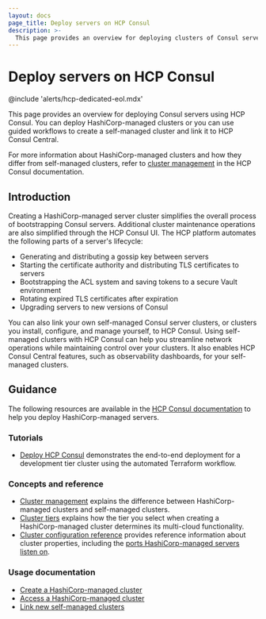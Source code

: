 ```yaml
---
layout: docs
page_title: Deploy servers on HCP Consul
description: >-
  This page provides an overview for deploying clusters of Consul servers using HCP Consul. You can deploy HashiCorp-managed clusters or create and link a new self-managed cluster.
---
```


# Deploy servers on HCP Consul

@include 'alerts/hcp-dedicated-eol.mdx'

This page provides an overview for deploying Consul servers using HCP Consul. You can deploy HashiCorp-managed clusters or you can use guided workflows to create a self-managed cluster and link it to HCP Consul Central.

For more information about HashiCorp-managed clusters and how they differ from self-managed clusters, refer to [cluster management](/hcp/docs/consul/) in the HCP Consul documentation.

## Introduction

Creating a HashiCorp-managed server cluster simplifies the overall process of bootstrapping Consul servers. Additional cluster maintenance operations are also simplified through the HCP Consul UI. The HCP platform automates the following parts of a server's lifecycle:

- Generating and distributing a gossip key between servers
- Starting the certificate authority and distributing TLS certificates to servers
- Bootstrapping the ACL system and saving tokens to a secure Vault environment
- Rotating expired TLS certificates after expiration
- Upgrading servers to new versions of Consul

You can also link your own self-managed Consul server clusters, or clusters you install, configure, and manage yourself, to HCP Consul. Using self-managed clusters with HCP Consul can help you streamline network operations while maintaining control over your clusters. It also enables HCP Consul Central features, such as observability dashboards, for your self-managed clusters.

## Guidance

The following resources are available in the [HCP Consul documentation](/hcp/docs/consul) to help you deploy HashiCorp-managed servers.

### Tutorials

- [Deploy HCP Consul](/consul/tutorials/get-started-hcp/hcp-gs-deploy) demonstrates the end-to-end deployment for a development tier cluster using the automated Terraform workflow.

### Concepts and reference

- [Cluster management](/hcp/docs/consul/concepts/cluster-management) explains the difference between HashiCorp-managed clusters and self-managed clusters.
- [Cluster tiers](/hcp/docs/consul/concepts/cluster-tiers) explains how the tier you select when creating a HashiCorp-managed cluster determines its multi-cloud functionality.
- [Cluster configuration reference](/hcp/docs/consul/hcp-managed/reference) provides reference information about cluster properties, including the [ports HashiCorp-managed servers listen on](/hcp/docs/consul/hcp-managed/reference#cluster-server-ports).

### Usage documentation

- [Create a HashiCorp-managed cluster](/hcp/docs/consul/hcp-managed/create)
- [Access a HashiCorp-managed cluster](/hcp/docs/consul/hcp-managed/access)
- [Link new self-managed clusters](/hcp/docs/consul/self-managed/new)
